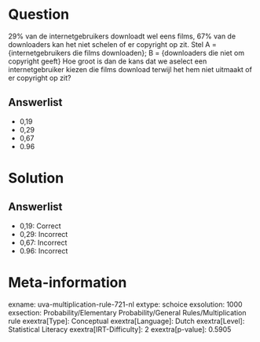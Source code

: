 Question
========

29% van de internetgebruikers downloadt wel eens films, 67% van de
downloaders kan het niet schelen of er copyright op zit. Stel A =
{internetgebruikers die films downloaden}; B = {downloaders die niet om
copyright geeft} Hoe groot is dan de kans dat we aselect een
internetgebruiker kiezen die films download terwijl het hem niet
uitmaakt of er copyright op zit?

Answerlist
----------

* 0,19
* 0,29
* 0,67
* 0.96

Solution
========

Answerlist
----------

* 0,19: Correct
* 0,29: Incorrect
* 0,67: Incorrect
* 0.96: Incorrect

Meta-information
================
exname: uva-multiplication-rule-721-nl
extype: schoice
exsolution: 1000
exsection: Probability/Elementary Probability/General Rules/Multiplication rule
exextra[Type]: Conceptual
exextra[Language]: Dutch
exextra[Level]: Statistical Literacy
exextra[IRT-Difficulty]: 2
exextra[p-value]: 0.5905
